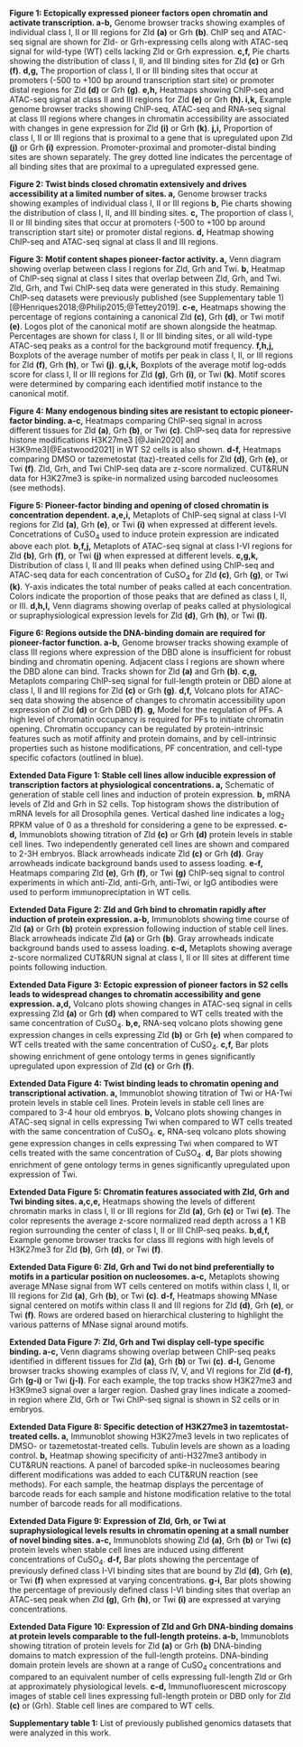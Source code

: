 **Figure 1: Ectopically expressed pioneer factors open chromatin and activate transcription. a-b,** Genome browser tracks showing examples of individual class I, II or III regions for Zld **(a)** or Grh **(b)**.
ChIP seq and ATAC-seq signal are shown for Zld- or Grh-expressing cells along with ATAC-seq signal for wild-type (WT) cells lacking Zld or Grh expression.
**c,f,** Pie charts showing the distribution of class I, II, and III binding sites for Zld **(c)** or Grh **(f)**.
**d,g,** The proportion of class I, II or III binding sites that occur at promoters (-500 to +100 bp around transcription start site) or promoter distal regions for Zld **(d)** or Grh **(g)**.
**e,h,** Heatmaps showing ChIP-seq and ATAC-seq signal at class II and III regions for Zld **(e)** or Grh **(h). i,k,** Example genome browser tracks showing ChIP-seq, ATAC-seq and RNA-seq signal at class III regions where changes in chromatin accessibility are associated with changes in gene expression for Zld **(i)** or Grh **(k)**.
**j,i,** Proportion of class I, II or III regions that is proximal to a gene that is upregulated upon Zld **(j)** or Grh **(i)** expression.
Promoter-proximal and promoter-distal binding sites are shown separately.
The grey dotted line indicates the percentage of all binding sites that are proximal to a upregulated expressed gene.

**Figure 2: Twist binds closed chromatin extensively and drives accessibility at a limited number of sites. a,** Genome browser tracks showing examples of individual class I, II or III regions **b,** Pie charts showing the distribution of class I, II, and III binding sites.
**c,** The proportion of class I, II or III binding sites that occur at promoters (-500 to +100 bp around transcription start site) or promoter distal regions.
**d,** Heatmap showing ChIP-seq and ATAC-seq signal at class II and III regions.

**Figure 3: Motif content shapes pioneer-factor activity. a,** Venn diagram showing overlap between class I regions for Zld, Grh and Twi.
**b,** Heatmap of ChIP-seq signal at class I sites that overlap between Zld, Grh, and Twi.
Zld, Grh, and Twi ChIP-seq data were generated in this study.
Remaining ChIP-seq datasets were previously published (see Supplementary table 1)[@Henriques2018;@Philip2015;@Tettey2019].
**c-e,** Heatmaps showing the percentage of regions containing a canonical Zld **(c)**, Grh **(d)**, or Twi motif **(e)**.
Logos plot of the canonical motif are shown alongside the heatmap.
Percentages are shown for class I, II or III binding sites, or all wild-type ATAC-seq peaks as a control for the background motif frequency.
**f,h,j,** Boxplots of the average number of motifs per peak in class I, II, or III regions for Zld **(f)**, Grh **(h)**, or Twi **(j)**.
**g,i,k,** Boxplots of the average motif log-odds score for class I, II or III regions for Zld **(g)**, Grh **(i)**, or Twi **(k)**.
Motif scores were determined by comparing each identified motif instance to the canonical motif.

**Figure 4: Many endogenous binding sites are resistant to ectopic pioneer-factor binding. a-c,** Heatmaps comparing ChIP-seq signal in across different tissues for Zld **(a)**, Grh **(b)**, or Twi **(c)**.
ChIP-seq data for repressive histone modifications H3K27me3 [@Jain2020] and H3K9me3[@Eastwood2021] in WT S2 cells is also shown.
**d-f,** Heatmaps comparing DMSO or tazemetostat (taz)-treated cells for Zld **(d)**, Grh **(e)**, or Twi **(f)**.
Zld, Grh, and Twi ChIP-seq data are z-score normalized.
CUT&RUN data for H3K27me3 is spike-in normalized using barcoded nucleosomes (see methods).

**Figure 5: Pioneer-factor binding and opening of closed chromatin is concentration dependent. a,e,i,** Metaplots of ChIP-seq signal at class I-VI regions for Zld **(a)**, Grh **(e)**, or Twi **(i)** when expressed at different levels.
Concetrations of CuSO~4~ used to induce protein expression are indicated above each plot.
**b,f,j,** Metaplots of ATAC-seq signal at class I-VI regions for Zld **(b)**, Grh **(f)**, or Twi **(j)** when expressed at different levels.
**c,g,k,** Distribution of class I, II and III peaks when defined using ChIP-seq and ATAC-seq data for each concentration of CuSO~4~ for Zld **(c)**, Grh **(g)**, or Twi **(k)**.
Y-axis indicates the total number of peaks called at each concentration.
Colors indicate the proportion of those peaks that are defined as class I, II, or III.
**d,h,l,** Venn diagrams showing overlap of peaks called at physiological or supraphysiological expression levels for Zld **(d)**, Grh **(h)**, or Twi **(l)**.

**Figure 6: Regions outside the DNA-binding domain are required for pioneer-factor function. a-b,** Genome browser tracks showing example of class III regions where expression of the DBD alone is insufficient for robust binding and chromatin opening.
Adjacent class I regions are shown where the DBD alone can bind.
Tracks shown for Zld **(a)** and Grh **(b)**.
**c,g,** Metaplots comparing ChIP-seq signal for full-length protein or DBD alone at class I, II and III regions for Zld **(c)** or Grh **(g)**.
**d,f,** Volcano plots for ATAC-seq data showing the absence of changes to chromatin accessibility upon expression of Zld **(d)** or Grh DBD **(f)**.
**g,** Model for the regulation of PFs.
A high level of chromatin occupancy is required for PFs to initiate chromatin opening.
Chromatin occupancy can be regulated by protein-intrinsic features such as motif affinity and protein domains, and by cell-intrinsic properties such as histone modifications, PF concentration, and cell-type specific cofactors (outlined in blue).

**Extended Data Figure 1: Stable cell lines allow inducible expression of transcription factors at physiological concentrations. a,** Schematic of generation of stable cell lines and induction of protein expression.
**b,** mRNA levels of Zld and Grh in S2 cells.
Top histogram shows the distribution of mRNA levels for all Drosophila genes.
Vertical dashed line indicates a log~2~ RPKM value of 0 as a threshold for considering a gene to be expressed.
**c-d,** Immunoblots showing titration of Zld **(c)** or Grh **(d)** protein levels in stable cell lines.
Two independently generated cell lines are shown and compared to 2-3H embryos.
Black arrowheads indicate Zld **(c)** or Grh **(d)**.
Gray arrowheads indicate background bands used to assess loading.
**e-f,** Heatmaps comparing Zld **(e)**, Grh **(f)**, or Twi **(g)** ChIP-seq signal to control experiments in which anti-Zld, anti-Grh, anti-Twi, or IgG antibodies were used to perform immunopreciptation in WT cells.

**Extended Data Figure 2: Zld and Grh bind to chromatin rapidly after induction of protein expression. a-b,** Immunoblots showing time course of Zld **(a)** or Grh **(b)** protein expression following induction of stable cell lines.
Black arrowheads indicate Zld **(a)** or Grh **(b)**.
Gray arrowheads indicate background bands used to assess loading.
**c-d,** Metaplots showing average z-score normalized CUT&RUN signal at class I, II or III sites at different time points following induction.

**Extended Data Figure 3: Ectopic expression of pioneer factors in S2 cells leads to widespread changes to chromatin accessibility and gene expression. a,d,** Volcano plots showing changes in ATAC-seq signal in cells expressing Zld **(a)** or Grh **(d)** when compared to WT cells treated with the same concentration of CuSO~4~.
**b,e,** RNA-seq volcano plots showing gene expression changes in cells expressing Zld **(b)** or Grh **(e)** when compared to WT cells treated with the same concentration of CuSO~4~.
**c,f,** Bar plots showing enrichment of gene ontology terms in genes significantly upregulated upon expression of Zld **(c)** or Grh **(f)**.

**Extended Data Figure 4: Twist binding leads to chromatin opening and transcriptional activation. a,** Immunoblot showing titration of Twi or HA-Twi protein levels in stable cell lines.
Protein levels in stable cell lines are compared to 3-4 hour old embryos.
**b,** Volcano plots showing changes in ATAC-seq signal in cells expressing Twi when compared to WT cells treated with the same concentration of CuSO~4~.
**c,** RNA-seq volcano plots showing gene expression changes in cells expressing Twi when compared to WT cells treated with the same concentration of CuSO~4~.
**d,** Bar plots showing enrichment of gene ontology terms in genes significantly upregulated upon expression of Twi.

**Extended Data Figure 5: Chromatin features associated with Zld, Grh and Twi binding sites. a,c,e,** Heatmaps showing the levels of different chromatin marks in class I, II or III regions for Zld **(a)**, Grh **(c)** or Twi **(e)**.
The color represents the average z-score normalized read depth across a 1 KB region surrounding the center of class I, II or III ChIP-seq peaks.
**b,d,f,** Example genome browser tracks for class III regions with high levels of H3K27me3 for Zld **(b)**, Grh **(d)**, or Twi **(f)**.

**Extended Data Figure 6: Zld, Grh and Twi do not bind preferentially to motifs in a particular position on nucleosomes. a-c,** Metaplots showing average MNase signal from WT cells centered on motifs within class I, II, or III regions for Zld **(a)**, Grh **(b)**, or Twi **(c)**.
**d-f,** Heatmaps showing MNase signal centered on motifs within class II and III regions for Zld **(d)**, Grh **(e)**, or Twi **(f)**.
Rows are ordered based on hierarchical clustering to highlight the various patterns of MNase signal around motifs.

**Extended Data Figure 7: Zld, Grh and Twi display cell-type specific binding. a-c,** Venn diagrams showing overlap between ChIP-seq peaks identified in different tissues for Zld **(a)**, Grh **(b)** or Twi **(c)**.
**d-l,** Genome browser tracks showing examples of class IV, V, and VI regions for Zld **(d-f)**, Grh **(g-i)** or Twi **(j-l)**.
For each example, the top tracks show H3K27me3 and H3K9me3 signal over a larger region.
Dashed gray lines indicate a zoomed-in region where Zld, Grh or Twi ChIP-seq signal is shown in S2 cells or in embryos.

**Extended Data Figure 8: Specific detection of H3K27me3 in tazemtostat-treated cells. a,** Immunoblot showing H3K27me3 levels in two replicates of DMSO- or tazemetostat-treated cells.
Tubulin levels are shown as a loading control.
**b,** Heatmap showing specificity of anti-H327me3 antibody in CUT&RUN reactions.
A panel of barcoded spike-in nucleosomes bearing different modifications was added to each CUT&RUN reaction (see methods).
For each sample, the heatmap displays the percentage of barcode reads for each sample and histone modification relative to the total number of barcode reads for all modifications.

**Extended Data Figure 9: Expression of Zld, Grh, or Twi at supraphysiological levels results in chromatin opening at a small number of novel binding sites. a-c,** Immunoblots showing Zld **(a)**, Grh **(b)** or Twi **(c)** protein levels when stable cell lines are induced using different concentrations of CuSO~4~.
**d-f,** Bar plots showing the percentage of previously defined class I-VI binding sites that are bound by Zld **(d)**, Grh **(e)**, or Twi **(f)** when expressed at varying concentrations.
**g-i,** Bar plots showing the percentage of previously defined class I-VI binding sites that overlap an ATAC-seq peak when Zld **(g)**, Grh **(h)**, or Twi **(i)** are expressed at varying concentrations.

**Extended Data Figure 10: Expression of Zld and Grh DNA-binding domains at protein levels comparable to the full-length proteins. a-b,** Immunoblots showing titration of protein levels for Zld **(a)** or Grh **(b)** DNA-binding domains to match expression of the full-length proteins.
DNA-binding domain protein levels are shown at a range of CuSO~4~ concentrations and compared to an equivalent number of cells expressing full-length Zld or Grh at approximately physiological levels.
**c-d,** Immunofluorescent microscopy images of stable cell lines expressing full-length protein or DBD only for Zld **(c)** or (Grh).
Stable cell lines are compared to WT cells.

**Supplementary table 1:** List of previously published genomics datasets that were analyzed in this work.
